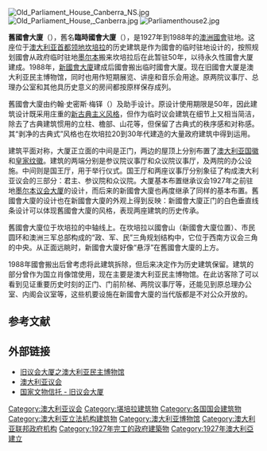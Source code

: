 {{noteTA
|G1=地名
|G2=People
|1=zh-cn:澳大利亚联邦;zh:澳大利亞聯邦;zh-tw:澳洲聯邦;zh-hk:澳洲聯邦;
|2=zh:南澳大利亞;zh-cn:南澳大利亚;zh-tw:南澳;zh-hk:南澳; 
|3=zh:西澳大利亞;zh-cn:西澳大利亚;zh-tw:西澳;zh-hk:西澳;
}}
{{coord|display=title|-35.302097|149.12992|type:landmark_region:AU}}
[[File:Old_Parliament_House_Canberra_NS.jpg|thumb]]
[[File:Old_Parliament_House,_Canberra.jpg|right]]
[[File:Parliamenthouse2.jpg|thumb]]

'''舊國會大廈'''（{{lang-en|Old Parliament House}}），舊名'''臨時國會大廈'''（{{lang-en|Provisional Parliament House}}），是1927年到1988年的[[澳洲國會|澳洲國會]]驻地。这座位于[[澳大利亚|澳大利亚]][[澳大利亚首都领地|首都领地]][[坎培拉|坎培拉]]的历史建筑是作为國會的临时驻地设计的，按照规划國會从政府临时驻地[[墨尔本|墨尔本]]搬来坎培拉后在此暂驻50年，以待永久性國會大厦建成。1988年，[[澳洲國會大廈|新國會大廈]]建成后國會搬出临时國會大厦。现在旧國會大厦是澳大利亚民主博物馆，同时也用作短期展览、讲座和音乐会用途。原两院议事厅、总理办公室和其他具历史意义的房间都按原样保存成列。

舊國會大廈由约翰·史密斯·梅铎（{{lang-en|John Smith Murdoch}}）及助手设计。原设计使用期限是50年，因此建筑设计既采用庄重的[[新古典主义建筑|新古典主义风格]]，但作为临时议会建筑在细节上又相当简洁，除去了古典建筑惯用的立柱、檐部、山花等，但保留了古典式的秩序感和对称感。其“剥净的古典式”风格也在坎培拉20到30年代建造的大量政府建筑中得到运用。

建筑平面对称，大厦正立面的中间是正门，两边的屋顶上分别布置了[[澳大利亚国徽|澳大利亚国徽]]和[[英国皇家徽章|皇家纹徽]]。建筑的两端分别是参议院议事厅和众议院议事厅，及两院的办公设施。中间则是国王厅，用于举行仪式。国王厅和两座议事厅分别象征了构成澳大利亚议会的三部分：君主、参议院和众议院。大厦基本布置继承议会1927年之前驻地[[议会大厦_(墨尔本)|墨尔本议会大厦]]的设计，而后来的新國會大廈也再度继承了同样的基本布置。舊國會大廈的设计也在新國會大廈的外观上得到反映：新國會大廈正门的白色垂直线条设计可以体现舊國會大廈的风格，表现两座建筑的历史传承。

舊國會大廈位于坎培拉的中轴线上。在坎培拉以國會山（新國會大廈位置）、市民圆环和澳洲三军总部构成的“政、军、民”三角规划结构中，它位于西南方议会三角的中央。从正面远眺时，新國會大廈好像“悬浮”在舊國會大廈的上方。

1988年國會搬出后曾考虑将此建筑拆除，但后来决定作为历史建筑保留。建筑的部分曾作为国立肖像馆使用，现在主要是澳大利亚民主博物馆。在此访客除了可以看到见证重要历史时刻的正门、门前阶梯、两院议事厅等，还能见到原总理办公室、内阁会议室等，这些机要设施在新國會大廈的当代版都是不对公众开放的。

== 参考文献 ==
{{Reflist}}

== 外部链接 ==
* [http://moadoph.gov.au/ 旧议会大厦之澳大利亚民主博物馆] {{Wayback|url=http://moadoph.gov.au/ |date=20210313075341 }}
* [http://www.aph.gov.au/ 澳大利亚议会] {{Wayback|url=http://www.aph.gov.au/ |date=20110223071509 }}
* [https://web.archive.org/web/20060820035423/http://www.act.nationaltrust.org.au/places/old_parl_house.html 国家文物信托 - 旧议会大厦]

[[Category:澳大利亚议会|Category:澳大利亚议会]]
[[Category:堪培拉建筑物|Category:堪培拉建筑物]]
[[Category:各国国会建筑物|Category:各国国会建筑物]]
[[Category:澳大利亚立法机构建筑物|Category:澳大利亚立法机构建筑物]]
[[Category:澳大利亚博物馆|Category:澳大利亚博物馆]]
[[Category:澳大利亚联邦政府机构|Category:澳大利亚联邦政府机构]]
[[Category:1927年完工的政府建築物|Category:1927年完工的政府建築物]]
[[Category:1927年澳大利亞建立|Category:1927年澳大利亞建立]]